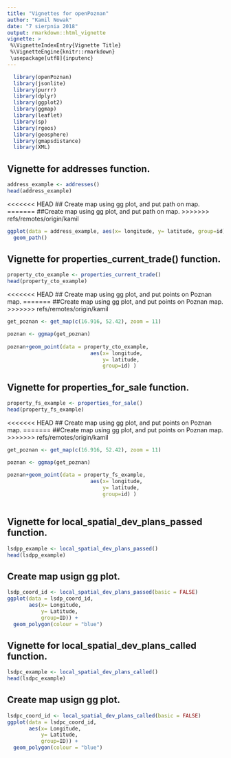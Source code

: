 ```yaml
---
title: "Vignettes for openPoznan"
author: "Kamil Nowak"
date: "7 sierpnia 2018"
output: rmarkdown::html_vignette
vignette: >
 %\VignetteIndexEntry{Vignette Title}
 %\VignetteEngine{knitr::rmarkdown}
 \usepackage[utf8]{inputenc} 
---
```


```r
  library(openPoznan)
  library(jsonlite)
  library(purrr)
  library(dplyr)
  library(ggplot2)
  library(ggmap)
  library(leaflet)
  library(sp)
  library(rgeos)
  library(geosphere)
  library(gmapsdistance)
  library(XML)
```

## Vignette for addresses function.

```r
address_example <- addresses()
head(address_example)
```

<<<<<<< HEAD
## Create map using gg plot, and put path on map.
=======
##Create map using gg plot, and put path on map.
>>>>>>> refs/remotes/origin/kamil

```r

ggplot(data = address_example, aes(x= longitude, y= latitude, group=id)) +
  geom_path()
```

## Vignette for properties_current_trade() function.

```r
property_cto_example <- properties_current_trade()
head(property_cto_example)

```

<<<<<<< HEAD
## Create map using gg plot, and put points on Poznan map.
=======
##Create map using gg plot, and put points on Poznan map.
>>>>>>> refs/remotes/origin/kamil

```r
get_poznan <- get_map(c(16.916, 52.42), zoom = 11) 

poznan <- ggmap(get_poznan)
  
poznan+geom_point(data = property_cto_example,
                           aes(x= longitude,
                               y= latitude,
                               group=id) ) 
```



## Vignette for properties_for_sale function.

```r
property_fs_example <- properties_for_sale()
head(property_fs_example)

```

<<<<<<< HEAD
## Create map using gg plot, and put points on Poznan map.
=======
##Create map using gg plot, and put points on Poznan map.
>>>>>>> refs/remotes/origin/kamil

```r
get_poznan <- get_map(c(16.916, 52.42), zoom = 11) 

poznan <- ggmap(get_poznan)
  
poznan+geom_point(data = property_fs_example,
                           aes(x= longitude,
                               y= latitude,
                               group=id) ) 
  


```
## Vignette for local_spatial_dev_plans_passed function.

```r
lsdpp_example <- local_spatial_dev_plans_passed()
head(lsdpp_example)

```

## Create map usign gg plot.
```r
lsdp_coord_id <- local_spatial_dev_plans_passed(basic = FALSE)
ggplot(data = lsdp_coord_id,
       aes(x= Longitude,
           y= Latitude,
           group=ID)) +
  geom_polygon(colour = "blue")
```



## Vignette for local_spatial_dev_plans_called function.

```r
lsdpc_example <- local_spatial_dev_plans_called()
head(lsdpc_example)

```

## Create map usign gg plot.
```r
lsdpc_coord_id <- local_spatial_dev_plans_called(basic = FALSE)
ggplot(data = lsdpc_coord_id,
       aes(x= Longitude,
           y= Latitude,
           group=ID)) +
  geom_polygon(colour = "blue")
```

